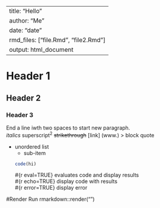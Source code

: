 
---
title: "Hello"
author: "Me"
date: "date"
rmd_files: ["file.Rmd", "file2.Rmd"]
output: html_document 
---

# Header 1
## Header 2
### Header 3
End a line iwth two spaces to start new paragraph.   
*italics*
superscript^2^
~~strikethrough~~
[link] (www.) 
> block quote

* unordered list  
  + sub-item  
  
  ```r
  code(hi)
  ```
 #{r eval=TRUE} evaluates code and display results  
 #{r echo=TRUE} display code with results   
 #{r error=TRUE} display error   

#Render 
Run rmarkdown::render("<file path>")
